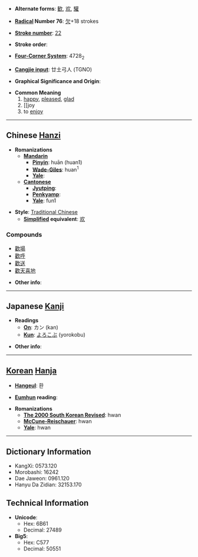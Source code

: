* '''Alternate forms''': [[歓]], [[欢]], [[驩]]

* '''[[Wiktionary:Chinese radical index| Radical]] Number 76''': [[Wiktionary:Chinese radical index 欠|欠]]+18 strokes

* '''[[Wiktionary:Chinese total strokes index|Stroke number]]''': [[Wiktionary:Chinese total strokes index 22|22]]

* '''Stroke order''': 

* '''[[Wiktionary:Chinese four corner index|Four-Corner System]]''': 4728<sub>2</sub>

* '''[[Wiktionary:Chinese Cangjie index|Cangjie input]]''': 廿土弓人 (TGNO)

* '''Graphical Significance and Origin''': 

* '''Common Meaning'''
*# [[happy]], [[pleased]], [[glad]]
*# [[joy
*# to [[enjoy]]


----

== Chinese [[Hanzi]] ==

* '''Romanizations'''
** '''[[Mandarin]]'''
*** '''[[Pinyin]]''': huān (huan1)
*** '''[[Wade-Giles]]''': huan<sup>1</sup>
*** '''[[Yale]]''': 
** '''[[Cantonese]]'''
*** '''[[Jyutping]]''':
*** '''[[Penkyamp]]''': 
*** '''[[Yale]]''': fun1

* '''Style''': [[Traditional Chinese]] 
** '''[[Simplified Chinese|Simplified]] equivalent''': [[欢]]

===Compounds===
*[[歡場]]
*[[歡呼]]
*[[歡送]]
*[[歡天喜地]]

* '''Other info''': 

----

== Japanese [[Kanji]] ==

* '''Readings'''
** '''[[On]]''': カン (kan)
** '''[[Kun]]''': [[よろこぶ]] (yorokobu)

* '''Other info''':  

----

== [[Korean]] [[Hanja]] ==

* '''[[Hangeul]]''': 환

* '''[[Eumhun]] reading''': 

* '''Romanizations'''
** '''[[The 2000 South Korean Revised Romanization|The 2000 South Korean Revised]]''': hwan
** '''[[McCune-Reischauer]]''': hwan
** '''[[Yale]]''': hwan

----

== Dictionary Information ==

* KangXi: 0573.120
* Morobashi: 16242
* Dae Jaweon: 0961.120
* Hanyu Da Zidian: 32153.170

== Technical Information ==

* '''Unicode''':
** Hex: 6B61
** Decimal: 27489
* '''Big5''':
** Hex: C577
** Decimal: 50551